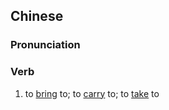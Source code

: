 ==Chinese==
{{zh-forms|s=带给}}

===Pronunciation===
{{zh-pron
|m=dàigěi
|h=pfs=tai-pûn
|cat=v
}}

===Verb===
{{zh-verb}}

# to [[bring]] to; to [[carry]] to; to [[take]] to